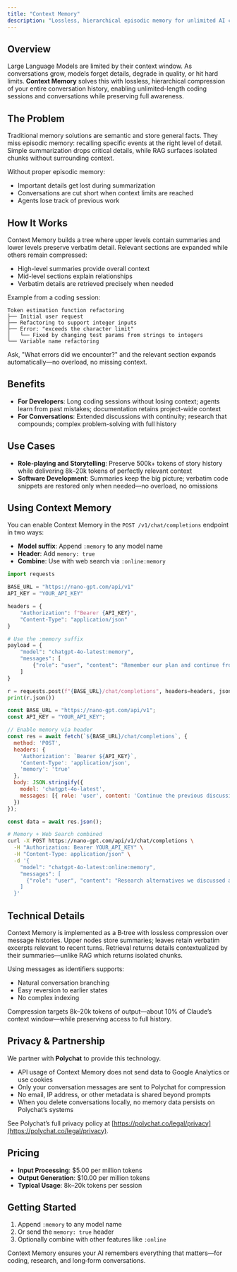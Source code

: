 ```yaml
---
title: "Context Memory"
description: "Lossless, hierarchical episodic memory for unlimited AI conversations"
---
```


## Overview

Large Language Models are limited by their context window. As conversations grow, models forget details, degrade in quality, or hit hard limits. **Context Memory** solves this with lossless, hierarchical compression of your entire conversation history, enabling unlimited-length coding sessions and conversations while preserving full awareness.

## The Problem

Traditional memory solutions are semantic and store general facts. They miss episodic memory: recalling specific events at the right level of detail. Simple summarization drops critical details, while RAG surfaces isolated chunks without surrounding context.

Without proper episodic memory:
- Important details get lost during summarization
- Conversations are cut short when context limits are reached
- Agents lose track of previous work

## How It Works

Context Memory builds a tree where upper levels contain summaries and lower levels preserve verbatim detail. Relevant sections are expanded while others remain compressed:
- High-level summaries provide overall context
- Mid-level sections explain relationships
- Verbatim details are retrieved precisely when needed

Example from a coding session:

```
Token estimation function refactoring
├── Initial user request
├── Refactoring to support integer inputs
├── Error: "exceeds the character limit"
│   └── Fixed by changing test params from strings to integers
└── Variable name refactoring
```

Ask, "What errors did we encounter?" and the relevant section expands automatically—no overload, no missing context.

## Benefits

- **For Developers**: Long coding sessions without losing context; agents learn from past mistakes; documentation retains project-wide context
- **For Conversations**: Extended discussions with continuity; research that compounds; complex problem-solving with full history

## Use Cases

- **Role‑playing and Storytelling**: Preserve 500k+ tokens of story history while delivering 8k–20k tokens of perfectly relevant context
- **Software Development**: Summaries keep the big picture; verbatim code snippets are restored only when needed—no overload, no omissions

## Using Context Memory

You can enable Context Memory in the `POST /v1/chat/completions` endpoint in two ways:

- **Model suffix**: Append `:memory` to any model name
- **Header**: Add `memory: true`
- **Combine**: Use with web search via `:online:memory`

<CodeGroup>

```python Python
import requests

BASE_URL = "https://nano-gpt.com/api/v1"
API_KEY = "YOUR_API_KEY"

headers = {
    "Authorization": f"Bearer {API_KEY}",
    "Content-Type": "application/json"
}

# Use the :memory suffix
payload = {
    "model": "chatgpt-4o-latest:memory",
    "messages": [
        {"role": "user", "content": "Remember our plan and continue from step 3."}
    ]
}

r = requests.post(f"{BASE_URL}/chat/completions", headers=headers, json=payload)
print(r.json())
```

```javascript JavaScript
const BASE_URL = "https://nano-gpt.com/api/v1";
const API_KEY = "YOUR_API_KEY";

// Enable memory via header
const res = await fetch(`${BASE_URL}/chat/completions`, {
  method: 'POST',
  headers: {
    'Authorization': `Bearer ${API_KEY}`,
    'Content-Type': 'application/json',
    'memory': 'true'
  },
  body: JSON.stringify({
    model: 'chatgpt-4o-latest',
    messages: [{ role: 'user', content: 'Continue the previous discussion but keep all earlier decisions.' }]
  })
});

const data = await res.json();
```

```bash cURL
# Memory + Web Search combined
curl -X POST https://nano-gpt.com/api/v1/chat/completions \
  -H "Authorization: Bearer YOUR_API_KEY" \
  -H "Content-Type: application/json" \
  -d '{
    "model": "chatgpt-4o-latest:online:memory",
    "messages": [
      {"role": "user", "content": "Research alternatives we discussed and continue our plan."}
    ]
  }'
```

</CodeGroup>

## Technical Details

Context Memory is implemented as a B‑tree with lossless compression over message histories. Upper nodes store summaries; leaves retain verbatim excerpts relevant to recent turns. Retrieval returns details contextualized by their summaries—unlike RAG which returns isolated chunks.

Using messages as identifiers supports:
- Natural conversation branching
- Easy reversion to earlier states
- No complex indexing

Compression targets 8k–20k tokens of output—about 10% of Claude’s context window—while preserving access to full history.

## Privacy & Partnership

We partner with **Polychat** to provide this technology.

- API usage of Context Memory does not send data to Google Analytics or use cookies
- Only your conversation messages are sent to Polychat for compression
- No email, IP address, or other metadata is shared beyond prompts
- When you delete conversations locally, no memory data persists on Polychat’s systems

See Polychat’s full privacy policy at [https://polychat.co/legal/privacy](https://polychat.co/legal/privacy).

## Pricing

- **Input Processing**: $5.00 per million tokens
- **Output Generation**: $10.00 per million tokens
- **Typical Usage**: 8k–20k tokens per session

## Getting Started

1. Append `:memory` to any model name
2. Or send the `memory: true` header
3. Optionally combine with other features like `:online`

Context Memory ensures your AI remembers everything that matters—for coding, research, and long‑form conversations. 